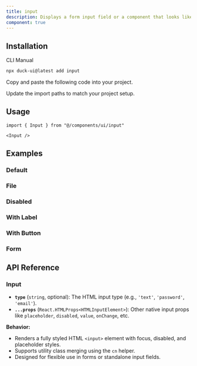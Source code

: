 ```yaml
---
title: input
description: Displays a form input field or a component that looks like an input field.
component: true
---
```


<ComponentPreview
  name="input-1"
  className="[&_input]:max-w-xs"
  description="A form input component."
/>

## Installation

<Tabs defaultValue="cli">

<TabsList>
  <TabsTrigger value="cli">CLI</TabsTrigger>
  <TabsTrigger value="manual">Manual</TabsTrigger>
</TabsList>
<TabsContent value="cli">

```bash
npx duck-ui@latest add input
```

</TabsContent>

<TabsContent value="manual">

<Steps>

<Step>Copy and paste the following code into your project.</Step>

<ComponentSource name="input" />

<Step>Update the import paths to match your project setup.</Step>

</Steps>

</TabsContent>

</Tabs>

## Usage

```tsx
import { Input } from "@/components/ui/input"
```

```tsx
<Input />
```

## Examples

### Default

<ComponentPreview
  name="input-2"
  className="[&_input]:max-w-xs"
  description="A form input component."
/>

### File

<ComponentPreview
  name="input-3"
  className="[&_input]:max-w-xs"
  description="A file input component."
/>

### Disabled

<ComponentPreview
  name="input-4"
  className="[&_input]:max-w-xs"
  description="A disabled input component."
/>

### With Label

<ComponentPreview
  name="input-5"
  className="[&_input]:max-w-xs"
  description="An input component with a label."
/>

### With Button

<ComponentPreview
  name="input-6"
  className="[&_input]:max-w-xs"
  description="An input component with a button."
/>

### Form

<ComponentPreview name="input-7" />

## API Reference

### **Input**

* **`type`** (`string`, optional): The HTML input type (e.g., `'text'`, `'password'`, `'email'`).
* **`...props`** (`React.HTMLProps<HTMLInputElement>`): Other native input props like `placeholder`, `disabled`, `value`, `onChange`, etc.

**Behavior:**

* Renders a fully styled HTML `<input>` element with focus, disabled, and placeholder styles.
* Supports utility class merging using the `cn` helper.
* Designed for flexible use in forms or standalone input fields.
